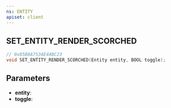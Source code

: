 ```yaml
---
ns: ENTITY
apiset: client
---
```

## SET_ENTITY_RENDER_SCORCHED

```c
// 0x85B8A7534E44BC23
void SET_ENTITY_RENDER_SCORCHED(Entity entity, BOOL toggle);
```


## Parameters
* **entity**:
* **toggle**: